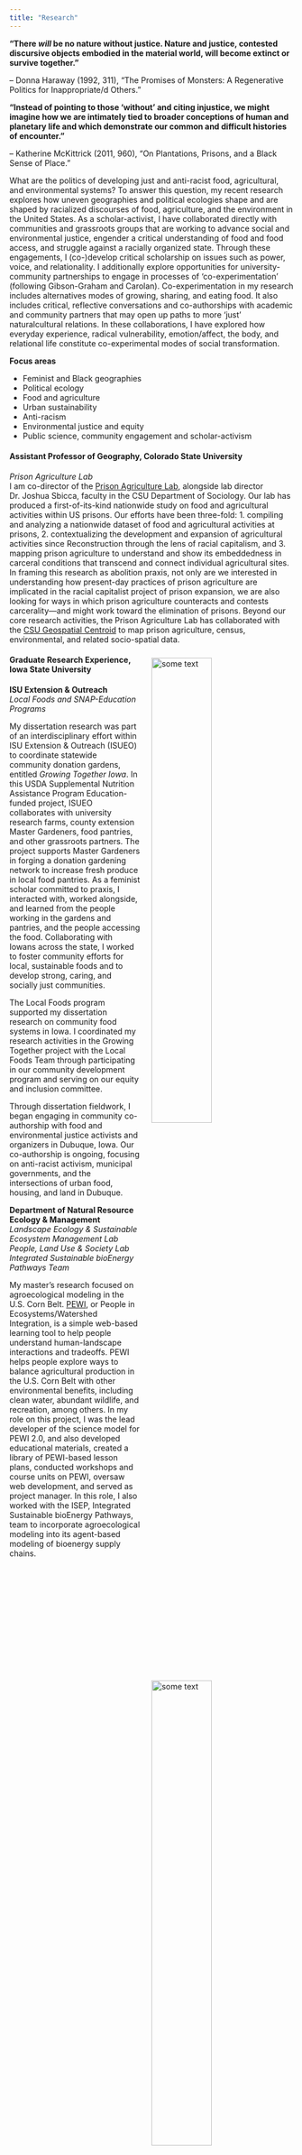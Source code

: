 ```yaml
---
title: "Research"
---
```

**"There *will* be no nature without justice. Nature and justice, contested discursive objects embodied in the material world, will become extinct or survive together."**  

– Donna Haraway (1992, 311), "The Promises of Monsters: A Regenerative Politics for Inappropriate/d Others."

**"Instead of pointing to those 'without' and citing injustice, we might imagine how we are intimately tied to broader conceptions of human and planetary life and which demonstrate our common and difficult histories of encounter."**  

– Katherine McKittrick (2011, 960), "On Plantations, Prisons, and a Black Sense of Place."

What are the politics of developing just and anti-racist food, agricultural, and environmental systems? To answer this question, my recent research explores how uneven geographies and political ecologies shape and are shaped by racialized discourses of food, agriculture, and the environment in the United States. As a scholar-activist, I have collaborated directly with communities and grassroots groups that are working to advance social and environmental justice, engender a critical understanding of food and food access, and struggle against a racially organized state. Through these engagements, I (co-)develop critical scholarship on issues such as power, voice, and relationality. I additionally explore opportunities for university-community partnerships to engage in processes of ‘co-experimentation’ (following Gibson-Graham and Carolan). Co-experimentation in my research includes alternatives modes of growing, sharing, and eating food. It also includes critical, reflective conversations and co-authorships with academic and community partners that may open up paths to more ‘just’ naturalcultural relations. In these collaborations, I have explored how everyday experience, radical vulnerability, emotion/affect, the body, and relational life constitute co-experimental modes of social transformation.

**Focus areas**

- Feminist and Black geographies
- Political ecology
- Food and agriculture
- Urban sustainability
- Anti-racism
- Environmental justice and equity
- Public science, community engagement and scholar-activism

#### Assistant Professor of Geography, Colorado State University  
*Prison Agriculture Lab*   
I am co-director of the [Prison Agriculture Lab](https://prisonagriculture.com/), alongside lab director Dr. Joshua Sbicca, faculty in the CSU Department of Sociology. Our lab has produced a first-of-its-kind nationwide study on food and agricultural activities within US prisons. Our efforts have been three-fold: 1. compiling and analyzing a nationwide dataset of food and agricultural activities at prisons,  2. contextualizing the development and expansion of agricultural activities since Reconstruction through the lens of racial capitalism, and 3. mapping prison agriculture to understand and show its embeddedness in carceral conditions that transcend and connect individual agricultural sites. In framing this research as abolition praxis, not only are we interested in understanding how present-day practices of prison agriculture are implicated in the racial capitalist project of prison expansion, we are also looking for ways in which prison agriculture counteracts and contests carcerality---and might work toward the elimination of prisons. Beyond our core research activities, the Prison Agriculture Lab has collaborated with the [CSU Geospatial Centroid](https://gis.colostate.edu/) to map prison agriculture, census, environmental, and related socio-spatial data.

<img src="demogarden-009.JPG" alt="some text" style="float:right" hspace="20" vspace="10"
height="46%" width="46%"><img src="rockrapids-harvest.jpg" alt="some text" style="float:right" hspace="20" vspace="10"
height="46%" width="46%"><img src="IALEpresentation_pewiscreenshot.png" alt="some text" style="float:right" hspace="20" vspace="10"
height="46%" width="46%">

#### Graduate Research Experience, Iowa State University 
**ISU Extension & Outreach**  
*Local Foods and SNAP-Education Programs*

My dissertation research was part of an interdisciplinary effort within ISU Extension & Outreach (ISUEO) to coordinate statewide community donation gardens, entitled *Growing Together Iowa*. In this USDA Supplemental Nutrition Assistance Program Education-funded project, ISUEO collaborates with university research farms, county extension Master Gardeners, food pantries, and other grassroots partners. The project supports Master Gardeners in forging a donation gardening network to increase fresh produce in local food pantries. As a feminist scholar committed to praxis, I interacted with, worked alongside, and learned from the people working in the gardens and pantries, and the people accessing the food. Collaborating with Iowans across the state, I worked to foster community efforts for local, sustainable foods and to develop strong, caring, and socially just communities.

The Local Foods program supported my dissertation research on community food systems in Iowa. I coordinated my research activities in the Growing Together project with the Local Foods Team through participating in our community development program and serving on our equity and inclusion committee.

Through dissertation fieldwork, I began engaging in community co-authorship with food and environmental justice activists and organizers in Dubuque, Iowa. Our co-authorship is ongoing, focusing on anti-racist activism, municipal governments, and the intersections of urban food, housing, and land in Dubuque.

**Department of Natural Resource Ecology & Management**  
*Landscape Ecology & Sustainable Ecosystem Management Lab*  
*People, Land Use & Society Lab*  
*Integrated Sustainable bioEnergy Pathways Team*  

My master’s research focused on agroecological modeling in the U.S. Corn Belt. [PEWI](https://www.nrem.iastate.edu/pewi/), or People in Ecosystems/Watershed Integration, is a simple web-based learning tool to help people understand human-landscape interactions and tradeoffs. PEWI helps people explore ways to balance agricultural production in the U.S. Corn Belt with other environmental benefits, including clean water, abundant wildlife, and recreation, among others. In my role on this project, I was the lead developer of the science model for PEWI 2.0, and also developed educational materials, created a library of PEWI-based lesson plans, conducted workshops and course units on PEWI, oversaw web development, and served as project manager. In this role, I also worked with the ISEP, Integrated Sustainable bioEnergy Pathways, team to incorporate agroecological modeling into its agent-based modeling of bioenergy supply chains.